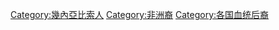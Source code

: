 [[Category:幾內亞比索人|Category:幾內亞比索人]]
[[Category:非洲裔|Category:非洲裔]]
[[Category:各国血统后裔|Category:各国血统后裔]]
